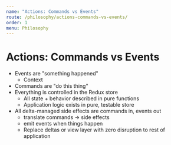 ```yaml
---
name: "Actions: Commands vs Events"
route: /philosophy/actions-commands-vs-events/
order: 1
menu: Philosophy
---
```


# Actions: Commands vs Events

- Events are "something happened"
    - Context
- Commands are "do this thing"
- Everything is controlled in the Redux store
    - All state + behavior described in pure functions
    - Application logic exists in pure, testable store
- All delta-managed side effects are commands in, events out
    - translate commands -> side effects
    - emit events when things happen
    - Replace deltas or view layer with zero disruption to rest of application
